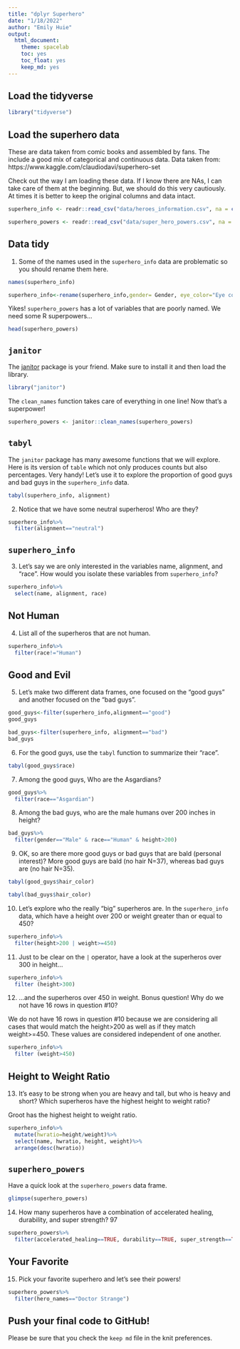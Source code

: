 ```yaml
---
title: "dplyr Superhero"
date: "1/18/2022"
author: "Emily Huie"
output:
  html_document: 
    theme: spacelab
    toc: yes
    toc_float: yes
    keep_md: yes
---
```


## Load the tidyverse
```r
library("tidyverse")
```

## Load the superhero data
These are data taken from comic books and assembled by fans. The include a good mix of categorical and continuous data.  Data taken from: https://www.kaggle.com/claudiodavi/superhero-set  

Check out the way I am loading these data. If I know there are NAs, I can take care of them at the beginning. But, we should do this very cautiously. At times it is better to keep the original columns and data intact.  
```r
superhero_info <- readr::read_csv("data/heroes_information.csv", na = c("", "-99", "-"))
```

```r
superhero_powers <- readr::read_csv("data/super_hero_powers.csv", na = c("", "-99", "-"))
```

## Data tidy
1. Some of the names used in the `superhero_info` data are problematic so you should rename them here.  
```r
names(superhero_info)
```

```r
superhero_info<-rename(superhero_info,gender= Gender, eye_color="Eye color", race=Race, hair_color="Hair color", height=Height, publisher=Publisher, skin_color="Skin color", alignment=Alignment, weight=Weight)
```

Yikes! `superhero_powers` has a lot of variables that are poorly named. We need some R superpowers...
```r
head(superhero_powers)
```

## `janitor`
The [janitor](https://garthtarr.github.io/meatR/janitor.html) package is your friend. Make sure to install it and then load the library.  
```r
library("janitor")
```

The `clean_names` function takes care of everything in one line! Now that's a superpower!
```r
superhero_powers <- janitor::clean_names(superhero_powers)
```

## `tabyl`
The `janitor` package has many awesome functions that we will explore. Here is its version of `table` which not only produces counts but also percentages. Very handy! Let's use it to explore the proportion of good guys and bad guys in the `superhero_info` data.  

```r
tabyl(superhero_info, alignment)
```

2. Notice that we have some neutral superheros! Who are they?
```r
superhero_info%>%
  filter(alignment=="neutral")
```

## `superhero_info`
3. Let's say we are only interested in the variables name, alignment, and "race". How would you isolate these variables from `superhero_info`?
```r
superhero_info%>%
  select(name, alignment, race)
```

## Not Human
4. List all of the superheros that are not human.
```r
superhero_info%>%
  filter(race!="Human")
```

## Good and Evil
5. Let's make two different data frames, one focused on the "good guys" and another focused on the "bad guys".
```r
good_guys<-filter(superhero_info,alignment=="good")
good_guys
```

```r
bad_guys<-filter(superhero_info, alignment=="bad")
bad_guys
```

6. For the good guys, use the `tabyl` function to summarize their "race".
```r
tabyl(good_guys$race)
```

7. Among the good guys, Who are the Asgardians?
```r
good_guys%>%
  filter(race=="Asgardian")
```

8. Among the bad guys, who are the male humans over 200 inches in height?
```r
bad_guys%>%
  filter(gender=="Male" & race=="Human" & height>200)
```

9. OK, so are there more good guys or bad guys that are bald (personal interest)?
More good guys are bald (no hair N=37), whereas bad guys are (no hair N=35). 
```r
tabyl(good_guys$hair_color)
```
```r
tabyl(bad_guys$hair_color)
```

10. Let's explore who the really "big" superheros are. In the `superhero_info` data, which have a height over 200 or weight greater than or equal to 450?
```r
superhero_info%>%
  filter(height>200 | weight>=450)

```

11. Just to be clear on the `|` operator,  have a look at the superheros over 300 in height...
```r
superhero_info%>%
  filter (height>300)
```

12. ...and the superheros over 450 in weight. Bonus question! Why do we not have 16 rows in question #10?

We do not have 16 rows in question #10 because we are considering all cases that would match the height>200 as well as if they match weight>=450. These values are considered independent of one another. 
```r
superhero_info%>%
  filter (weight>450)
```

## Height to Weight Ratio
13. It's easy to be strong when you are heavy and tall, but who is heavy and short? Which superheros have the highest height to weight ratio?

Groot has the highest height to weight ratio. 
```r
superhero_info%>%
  mutate(hwratio=height/weight)%>%
  select(name, hwratio, height, weight)%>%
  arrange(desc(hwratio))
```

## `superhero_powers`
Have a quick look at the `superhero_powers` data frame.  
```r
glimpse(superhero_powers)
```

14. How many superheros have a combination of accelerated healing, durability, and super strength?
97
```r
superhero_powers%>%
  filter(accelerated_healing==TRUE, durability==TRUE, super_strength==TRUE)
```

## Your Favorite
15. Pick your favorite superhero and let's see their powers!
```r
superhero_powers%>%
  filter(hero_names=="Doctor Strange")
```

## Push your final code to GitHub!
Please be sure that you check the `keep md` file in the knit preferences.   